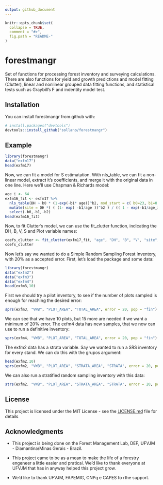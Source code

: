 ```yaml
---
output: github_document
---
```


<!-- README.md is generated from README.Rmd. Please edit that file -->

```r
knitr::opts_chunk$set(
  collapse = TRUE,
  comment = "#>",
  fig.path = "README-"
)
```

# forestmangr

Set of functions for processing forest inventory and surveying calculations. There are also functions for yield and growth predictions and model fitting (Clutter), linear and nonlinear grouped data fitting functions, and statistical tests such as Graybill's F and indentity model test.

## Installation

You can install forestmangr from github with:

```r
# install.packages("devtools")
devtools::install_github("sollano/forestmangr")
```

## Example

``` r
library(forestmangr)
data("exfm17")
head(exfm17)
```

Now, we can fit a model for S estimatation. With nls_table, we can fit a non-linear model, extract it's coefficients, and merge it with
the original data in one line. Here we'll use Chapman & Richards model:

```r
age_i <- 64
exfm16_fit <- exfm17 %>%
  nls_table(DH ~ b0 * (1-exp(-b1* age))^b2, mod_start = c( b0=23, b1=0.03, b2 = 1.3), output="merge") %>% 
  mutate(site = DH *( ( (1- exp( -b1/age ))^b2 ) / (( 1 - exp(-b1/age_i))^b2 ))) %>% 
  select(-b0,-b1,-b2)
head(exfm16_fit)
```

Now, to fit Clutter's model, we can use the fit_clutter function, indicating the DH, B, V, S and Plot variable names:

```r
coefs_clutter <- fit_clutter(exfm17_fit, "age", "DH", "B", "V", "site", "plot")
coefs_clutter
```

Now let's say we wanted to do a Simple Random Sampling Forest Inventory, with 20% as a accepted error. 
First, let's load the package and some data:

``` r
library(forestmangr)
data("exfm2")
data("exfm3")
data("exfm4")
head(exfm3,10)
```
First we should try a pilot inventory, to see if the number of plots sampled is enough for reaching the desired error:

``` r
sprs(exfm3, "VWB", "PLOT_AREA", "TOTAL_AREA", error = 20, pop = "fin")
```
We can see that we have 10 plots, but 15 more are needed if we want a minimum of 20% error.
The exfm4 data has new samples, that we now can use to run a definitive inventory:

``` r
sprs(exfm4, "VWB", "PLOT_AREA", "TOTAL_AREA", error = 20, pop = "fin")
```

The exfm2 data has a strata variable. Say we wanted to run a SRS inventory for every stand. We can do this with the
grupos argument:

``` r
head(exfm2,10)
sprs(exfm2, "VWB", "PLOT_AREA", "STRATA_AREA", "STRATA", error = 20, pop = "fin")
```
We can also run a stratified random sampling inventory with this data:

``` r
strs(exfm2, "VWB", "PLOT_AREA", "STRATA_AREA", "STRATA", error = 20, pop = "fin")
```


## License

This project is licensed under the MIT License - see the [LICENSE.md](LICENSE.md) file for details

## Acknowledgments
* This project is being done on the Forest Management Lab, DEF, UFVJM - Diamantina/Minas Gerais - Brazil.

* This project came to be as a mean to make the life of a forestry engeneer a little easier and pratical. 
We'd like to thank everyone at UFVJM that has in anyway helped this project grow.

* We'd like to thank UFVJM, FAPEMIG, CNPq e CAPES fo rthe support.

